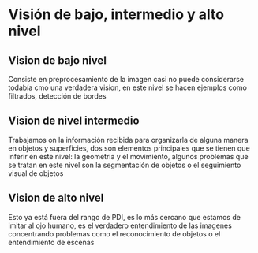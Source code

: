# Visión de bajo, intermedio y alto nivel

## Vision de bajo nivel

Consiste en preprocesamiento de la imagen casi no puede considerarse todabía cmo una verdadera vision, en este nivel se hacen ejemplos como filtrados, detección de bordes

## Vision de nivel intermedio

Trabajamos on la información recibida para organizarla de alguna manera en objetos y superficies, dos son elementos principales que se tienen que inferir en este nivel: la geometria y el movimiento, algunos problemas que se tratan en este nivel son la segmentación de objetos o el seguimiento visual de objetos

## Vision de alto nivel

Esto ya está fuera del rango de PDI, es lo más cercano que estamos de imitar al ojo humano, es el verdadero entendimiento de las imagenes concentrando problemas como el reconocimiento de objetos o el entendimiento de escenas
